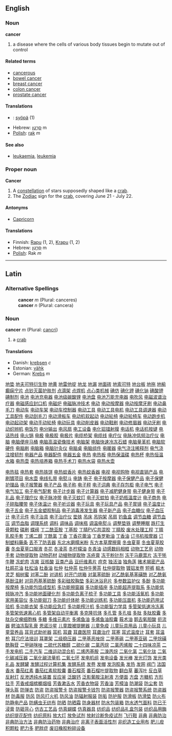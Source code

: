 ==English==
===Noun===
'''cancer'''

# a disease where the cells of various body tissues begin to mutate out of control

====Related terms====
*[[cancerous]]
*[[bowel cancer]]
*[[breast cancer]]
*[[colon cancer]]
*[[prostate cancer]]

====Translations====
*{{fi}}: [[syöpä]] (1)
*Hebrew: [[סרטן|סַרְטַן]] m
*[[Polish]]: [[rak]] ''m''

====See also====
*[[leukaemia]], [[leukemia]]

===Proper noun===
'''Cancer'''

# A [[constellation]] of stars supposedly shaped like a [[crab]].
# The [[Zodiac]] sign for the [[crab]], covering June 21 - July 22.

====Antonyms====
*[[Capricorn]]

====Translations====
*Finnish: [[Rapu]] (1, 2), [[Krapu]] (1, 2)
*Hebrew: [[סרטן|סַרְטַן]] m
*[[Polish]]: Rak ''m''

----

==Latin==
===Alternative Spellings===
:'''cancer''' ''m'' (Plural: canceres)
:'''cancer''' ''n'' (Plural: cancera)

===Noun===
'''cancer''' ''m'' (Plural: [[cancri]])

#a [[crab]]

====Translations====
*Danish: [[krebsen]] ''c''
*Estonian: [[vähk]]
*German: [[Krebs]] ''m''
[http://www.999777888.com/jkcy003/001.htm 地垫]
[http://www.999777888.com/jkcy003/002.htm 地夫可特衍生物]
[http://www.999777888.com/jkcy003/003.htm 地黄]
[http://www.999777888.com/jkcy003/004.htm 地雷他啶]
[http://www.999777888.com/jkcy003/005.htm 地龙]
[http://www.999777888.com/jkcy003/006.htm 地漏]
[http://www.999777888.com/jkcy003/007.htm 地面砖]
[http://www.999777888.com/jkcy003/008.htm 地索可特]
[http://www.999777888.com/jkcy003/009.htm 地台板]
[http://www.999777888.com/jkcy003/010.htm 地拖]
[http://www.999777888.com/jkcy003/011.htm 地榆]
[http://www.999777888.com/jkcy003/012.htm 癫痫宁片]
[http://www.999777888.com/jkcy003/013.htm 点钞灭菌护肤剂]
[http://www.999777888.com/jkcy003/014.htm 点滴架]
[http://www.999777888.com/jkcy003/015.htm 点焊机]
[http://www.999777888.com/jkcy003/016.htm 点心类机械]
[http://www.999777888.com/jkcy003/017.htm 碘仿]
[http://www.999777888.com/jkcy003/018.htm 碘化钾]
[http://www.999777888.com/jkcy003/019.htm 碘化钠]
[http://www.999777888.com/jkcy003/020.htm 碘酸钾]
[http://www.999777888.com/jkcy003/021.htm 碘制剂]
[http://www.999777888.com/jkcy003/022.htm 电池]
[http://www.999777888.com/jkcy003/023.htm 电池充电器]
[http://www.999777888.com/jkcy003/024.htm 电池级碳酸锂]
[http://www.999777888.com/jkcy003/025.htm 电池盘]
[http://www.999777888.com/jkcy003/026.htm 电池万能充电器]
[http://www.999777888.com/jkcy003/027.htm 电吹风]
[http://www.999777888.com/jkcy003/028.htm 电磁波谱治疗器]
[http://www.999777888.com/jkcy003/029.htm 电磁感应封口机]
[http://www.999777888.com/jkcy003/030.htm 电磁炉]
[http://www.999777888.com/jkcy003/031.htm 电磁脉冲技术]
[http://www.999777888.com/jkcy003/032.htm 电动]
[http://www.999777888.com/jkcy003/033.htm 电动按摩器]
[http://www.999777888.com/jkcy003/034.htm 电动按摩牙刷]
[http://www.999777888.com/jkcy003/035.htm 电动鼻毛刀]
[http://www.999777888.com/jkcy003/036.htm 电动车]
[http://www.999777888.com/jkcy003/037.htm 电动车架]
[http://www.999777888.com/jkcy003/038.htm 电动车控制器]
[http://www.999777888.com/jkcy003/039.htm 电动工具]
[http://www.999777888.com/jkcy003/040.htm 电动工具电机]
[http://www.999777888.com/jkcy003/041.htm 电动工具调速器]
[http://www.999777888.com/jkcy003/042.htm 电动工具配件]
[http://www.999777888.com/jkcy003/043.htm 电动刮毛刀]
[http://www.999777888.com/jkcy003/044.htm 电动滑板车]
[http://www.999777888.com/jkcy003/045.htm 电动机软起动]
[http://www.999777888.com/jkcy003/046.htm 电动轮椅]
[http://www.999777888.com/jkcy003/047.htm 电动轮椅车]
[http://www.999777888.com/jkcy003/048.htm 电动跑步机]
[http://www.999777888.com/jkcy003/049.htm 电动起动架]
[http://www.999777888.com/jkcy003/050.htm 电动手动轮椅]
[http://www.999777888.com/jkcy003/051.htm 电动玩具]
[http://www.999777888.com/jkcy003/052.htm 电动削皮器]
[http://www.999777888.com/jkcy003/053.htm 电动鞋刷]
[http://www.999777888.com/jkcy003/054.htm 电动修眉器]
[http://www.999777888.com/jkcy003/055.htm 电动牙刷]
[http://www.999777888.com/jkcy003/056.htm 电动织辫机]
[http://www.999777888.com/jkcy003/057.htm 电饭包]
[http://www.999777888.com/jkcy003/058.htm 电分输出]
[http://www.999777888.com/jkcy003/059.htm 电风扇]
[http://www.999777888.com/jkcy003/060.htm 电工设备]
[http://www.999777888.com/jkcy003/061.htm 电化铝镭射膜]
[http://www.999777888.com/jkcy003/062.htm 电话机]
[http://www.999777888.com/jkcy003/063.htm 电话机按键]
[http://www.999777888.com/jkcy003/064.htm 电话热线]
[http://www.999777888.com/jkcy003/065.htm 电火锅]
[http://www.999777888.com/jkcy003/066.htm 电极]
[http://www.999777888.com/jkcy003/067.htm 电极胶]
[http://www.999777888.com/jkcy003/068.htm 电极片]
[http://www.999777888.com/jkcy003/069.htm 电缆桥架]
[http://www.999777888.com/jkcy003/070.htm 电缆线]
[http://www.999777888.com/jkcy003/071.htm 电疗仪]
[http://www.999777888.com/jkcy003/072.htm 电脉冲低频治疗仪]
[http://www.999777888.com/jkcy003/073.htm 电脑]
[http://www.999777888.com/jkcy003/074.htm 电脑便座马桶]
[http://www.999777888.com/jkcy003/075.htm 电脑高温瓷像技术]
[http://www.999777888.com/jkcy003/076.htm 电脑架]
[http://www.999777888.com/jkcy003/077.htm 电脑快速冷冻石蜡]
[http://www.999777888.com/jkcy003/078.htm 电脑量革机]
[http://www.999777888.com/jkcy003/079.htm 电脑软硬件]
[http://www.999777888.com/jkcy003/080.htm 电脑刷]
[http://www.999777888.com/jkcy003/081.htm 电脑箱]
[http://www.999777888.com/jkcy003/082.htm 电脑针灸仪]
[http://www.999777888.com/jkcy003/083.htm 电脑桌]
[http://www.999777888.com/jkcy003/084.htm 电脑组件]
[http://www.999777888.com/jkcy003/085.htm 电暖器]
[http://www.999777888.com/jkcy003/086.htm 电气浇注稀释剂]
[http://www.999777888.com/jkcy003/087.htm 电气浇注增韧剂]
[http://www.999777888.com/jkcy003/088.htm 电器产品]
[http://www.999777888.com/jkcy003/089.htm 电器配件]
[http://www.999777888.com/jkcy003/090.htm 电器五金]
[http://www.999777888.com/jkcy003/091.htm 电热]
[http://www.999777888.com/jkcy003/092.htm 电热板]
[http://www.999777888.com/jkcy003/093.htm 电热保温碟]
[http://www.999777888.com/jkcy003/094.htm 电热杯]
[http://www.999777888.com/jkcy003/095.htm 电热恒温水箱]
[http://www.999777888.com/jkcy003/096.htm 电热壶]
[http://www.999777888.com/jkcy003/097.htm 电热培养箱]
[http://www.999777888.com/jkcy003/098.htm 电热手术刀]
[http://www.999777888.com/jkcy003/099.htm 电热水袋]
[http://www.999777888.com/jkcy003/100.htm 电热水壶]
<p>[http://www.999777888.com/jkcy003/101.htm 电热毯]
[http://www.999777888.com/jkcy003/102.htm 电热套]
[http://www.999777888.com/jkcy003/103.htm 电热铁饼]
[http://www.999777888.com/jkcy003/104.htm 电热蚊香片]
[http://www.999777888.com/jkcy003/105.htm 电热蚊香器]
[http://www.999777888.com/jkcy003/106.htm 电视]
[http://www.999777888.com/jkcy003/107.htm 电视购物]
[http://www.999777888.com/jkcy003/108.htm 电视直销产品]
[http://www.999777888.com/jkcy003/109.htm 电刷镀项目]
[http://www.999777888.com/jkcy003/110.htm 电水壶]
[http://www.999777888.com/jkcy003/111.htm 电线扎带]
[http://www.999777888.com/jkcy003/112.htm 电熨斗]
[http://www.999777888.com/jkcy003/113.htm 电铸]
[http://www.999777888.com/jkcy003/114.htm 电子]
[http://www.999777888.com/jkcy003/115.htm 电子按摩器]
[http://www.999777888.com/jkcy003/116.htm 电子保健产品]
[http://www.999777888.com/jkcy003/117.htm 电子保健护理品]
[http://www.999777888.com/jkcy003/118.htm 电子报警器]
[http://www.999777888.com/jkcy003/119.htm 电子产品]
[http://www.999777888.com/jkcy003/120.htm 电子称]
[http://www.999777888.com/jkcy003/121.htm 电子秤]
[http://www.999777888.com/jkcy003/122.htm 电子词典]
[http://www.999777888.com/jkcy003/123.htm 电子存包柜]
[http://www.999777888.com/jkcy003/124.htm 电子电气]
[http://www.999777888.com/jkcy003/125.htm 电子电气加工]
[http://www.999777888.com/jkcy003/126.htm 电子电气配套]
[http://www.999777888.com/jkcy003/127.htm 电子计步器]
[http://www.999777888.com/jkcy003/128.htm 电子计算器]
[http://www.999777888.com/jkcy003/129.htm 电子减肥健身带]
[http://www.999777888.com/jkcy003/130.htm 电子健身带]
[http://www.999777888.com/jkcy003/131.htm 电子礼品]
[http://www.999777888.com/jkcy003/132.htm 电子理疗仪]
[http://www.999777888.com/jkcy003/133.htm 电子脉冲带]
[http://www.999777888.com/jkcy003/134.htm 电子灭蚊灯]
[http://www.999777888.com/jkcy003/135.htm 电子灭蚊拍]
[http://www.999777888.com/jkcy003/136.htm 电子奶瓶温度计]
[http://www.999777888.com/jkcy003/137.htm 电子商务]
[http://www.999777888.com/jkcy003/138.htm 电子碎脂腰带]
[http://www.999777888.com/jkcy003/139.htm 电子体温计]
[http://www.999777888.com/jkcy003/140.htm 电子听诊器]
[http://www.999777888.com/jkcy003/141.htm 电子玩具]
[http://www.999777888.com/jkcy003/142.htm 电子玩具产品]
[http://www.999777888.com/jkcy003/143.htm 电子胃镜]
[http://www.999777888.com/jkcy003/144.htm 电子温度计]
[http://www.999777888.com/jkcy003/145.htm 电子五金]
[http://www.999777888.com/jkcy003/146.htm 电子五金塑胶制品]
[http://www.999777888.com/jkcy003/147.htm 电子消毒液发生器]
[http://www.999777888.com/jkcy003/148.htm 电子新产品]
[http://www.999777888.com/jkcy003/149.htm 电子血糖仪]
[http://www.999777888.com/jkcy003/150.htm 电子血压计]
[http://www.999777888.com/jkcy003/151.htm 电子元件]
[http://www.999777888.com/jkcy003/152.htm 电子治具]
[http://www.999777888.com/jkcy003/153.htm 电子治疗仪]
[http://www.999777888.com/jkcy003/154.htm 垫铁]
[http://www.999777888.com/jkcy003/155.htm 吊床]
[http://www.999777888.com/jkcy003/156.htm 吊钩架]
[http://www.999777888.com/jkcy003/157.htm 吊扇]
[http://www.999777888.com/jkcy003/158.htm 钓鱼盒]
[http://www.999777888.com/jkcy003/159.htm 调节血糖]
[http://www.999777888.com/jkcy003/160.htm 调节血压]
[http://www.999777888.com/jkcy003/161.htm 调节血脂]
[http://www.999777888.com/jkcy003/162.htm 调理系统]
[http://www.999777888.com/jkcy003/163.htm 调料]
[http://www.999777888.com/jkcy003/164.htm 调味品]
[http://www.999777888.com/jkcy003/165.htm 调味瓶]
[http://www.999777888.com/jkcy003/166.htm 调温电熨斗]
[http://www.999777888.com/jkcy003/167.htm 调整垫铁]
[http://www.999777888.com/jkcy003/168.htm 调整睡眠]
[http://www.999777888.com/jkcy003/169.htm 跌打生骨颗粒]
[http://www.999777888.com/jkcy003/170.htm 碟刷]
[http://www.999777888.com/jkcy003/171.htm 蝶阀]
[http://www.999777888.com/jkcy003/172.htm 丁二酰亚胺]
[http://www.999777888.com/jkcy003/173.htm 丁基胶]
[http://www.999777888.com/jkcy003/174.htm 丁腈PVC共混胶]
[http://www.999777888.com/jkcy003/175.htm 丁腈胶]
[http://www.999777888.com/jkcy003/176.htm 废水处理工程]
[http://www.999777888.com/jkcy003/177.htm 丁腈乳胶手套]
[http://www.999777888.com/jkcy003/178.htm 丁烯二醇]
[http://www.999777888.com/jkcy003/179.htm 丁酰氯]
[http://www.999777888.com/jkcy003/180.htm 丁香]
[http://www.999777888.com/jkcy003/181.htm 丁香花蕾油]
[http://www.999777888.com/jkcy003/182.htm 丁香罗勒油]
[http://www.999777888.com/jkcy003/183.htm 丁香油]
[http://www.999777888.com/jkcy003/184.htm 订书机按摩器]
[http://www.999777888.com/jkcy003/185.htm 订制塑料藤条]
[http://www.999777888.com/jkcy003/186.htm 丢不了防丢器]
[http://www.999777888.com/jkcy003/187.htm 东北水磨糯米粉]
[http://www.999777888.com/jkcy003/188.htm 东方本草摩擦膏]
[http://www.999777888.com/jkcy003/189.htm 冬虫夏草]
[http://www.999777888.com/jkcy003/190.htm 冬虫夏草胶囊]
[http://www.999777888.com/jkcy003/191.htm 冬虫夏草口服液]
[http://www.999777888.com/jkcy003/192.htm 冬花]
[http://www.999777888.com/jkcy003/193.htm 冬凌茶]
[http://www.999777888.com/jkcy003/194.htm 冬柠檬油]
[http://www.999777888.com/jkcy003/195.htm 冬青油]
[http://www.999777888.com/jkcy003/196.htm 动感数码相框]
[http://www.999777888.com/jkcy003/197.htm 动物工艺皂]
[http://www.999777888.com/jkcy003/198.htm 动物手套]
[http://www.999777888.com/jkcy003/199.htm 动物提取物]
[http://www.999777888.com/jkcy003/200.htm 动物药材]
[http://www.999777888.com/jkcy003/201.htm 动植物提取物]
[http://www.999777888.com/jkcy003/202.htm 冻疮膏]
[http://www.999777888.com/jkcy003/203.htm 冻干粉针剂]
[http://www.999777888.com/jkcy003/204.htm 冻干马鹿茸片]
[http://www.999777888.com/jkcy003/205.htm 冻干牦牛鞭]
[http://www.999777888.com/jkcy003/206.htm 冻蛇肉]
[http://www.999777888.com/jkcy003/207.htm 冻爽]
[http://www.999777888.com/jkcy003/208.htm 豆核酸]
[http://www.999777888.com/jkcy003/209.htm 豆类产品]
[http://www.999777888.com/jkcy003/210.htm 豆纤维素片]
[http://www.999777888.com/jkcy003/211.htm 痘克]
[http://www.999777888.com/jkcy003/212.htm 独活油]
[http://www.999777888.com/jkcy003/213.htm 独角莲]
[http://www.999777888.com/jkcy003/214.htm 赌术揭密产品]
[http://www.999777888.com/jkcy003/215.htm 杜鹃花油]
[http://www.999777888.com/jkcy003/216.htm 杜松油]
[http://www.999777888.com/jkcy003/217.htm 杜香油]
[http://www.999777888.com/jkcy003/218.htm 杜仲]
[http://www.999777888.com/jkcy003/219.htm 杜仲茶]
[http://www.999777888.com/jkcy003/220.htm 杜仲牛蒡茶]
[http://www.999777888.com/jkcy003/221.htm 杜仲提取物]
[http://www.999777888.com/jkcy003/222.htm 镀铝发卷]
[http://www.999777888.com/jkcy003/223.htm 短裤]
[http://www.999777888.com/jkcy003/224.htm 椴木灵芝]
[http://www.999777888.com/jkcy003/225.htm 椴树蜜]
[http://www.999777888.com/jkcy003/226.htm 对苯二酚]
[http://www.999777888.com/jkcy003/227.htm 对讲机]
[http://www.999777888.com/jkcy003/228.htm 对开门烘箱]
[http://www.999777888.com/jkcy003/229.htm 对氯苯硫酚]
[http://www.999777888.com/jkcy003/230.htm 对乙酰氨基苯磺酰]
[http://www.999777888.com/jkcy003/231.htm 对乙酰氨基酚注射]
[http://www.999777888.com/jkcy003/232.htm 对异丙基苯硫酚]
[http://www.999777888.com/jkcy003/233.htm 多彩硅胶胸垫]
[http://www.999777888.com/jkcy003/234.htm 多彩沐浴皂片]
[http://www.999777888.com/jkcy003/235.htm 多参数监护仪]
[http://www.999777888.com/jkcy003/236.htm 多酚]
[http://www.999777888.com/jkcy003/237.htm 多功能按摩椅]
[http://www.999777888.com/jkcy003/238.htm 多功能包馅成型机]
[http://www.999777888.com/jkcy003/239.htm 多功能擦窗器]
[http://www.999777888.com/jkcy003/240.htm 多功能插座]
[http://www.999777888.com/jkcy003/241.htm 多功能超声提取系]
[http://www.999777888.com/jkcy003/242.htm 多功能低频脉冲汽]
[http://www.999777888.com/jkcy003/243.htm 多功能地面硬化剂]
[http://www.999777888.com/jkcy003/244.htm 多功能负离子梳子]
[http://www.999777888.com/jkcy003/245.htm 多功能工具]
[http://www.999777888.com/jkcy003/246.htm 多功能活氧机]
[http://www.999777888.com/jkcy003/247.htm 多功能家用美容仪]
[http://www.999777888.com/jkcy003/248.htm 多功能钳刀]
[http://www.999777888.com/jkcy003/249.htm 多功能纤体舱]
[http://www.999777888.com/jkcy003/250.htm 多功能训练机]
[http://www.999777888.com/jkcy003/251.htm 多功能压面机]
[http://www.999777888.com/jkcy003/252.htm 多功能药用试验机]
[http://www.999777888.com/jkcy003/25ā3.htm 多功能衣架]
[http://www.999777888.com/jkcy003/254.htm 多功能应急灯]
[http://www.999777888.com/jkcy003/255.htm 多功能榨汁机]
[http://www.999777888.com/jkcy003/256.htm 多功能智力学具]
[http://www.999777888.com/jkcy003/257.htm 多管架低速冷冻离]
[http://www.999777888.com/jkcy003/258.htm 多管架低速离心机]
[http://www.999777888.com/jkcy003/259.htm 多管架自动平衡离]
[http://www.999777888.com/jkcy003/260.htm 多克隆抗体]
[http://www.999777888.com/jkcy003/261.htm 多孔管]
[http://www.999777888.com/jkcy003/262.htm 多孔咀]
[http://www.999777888.com/jkcy003/263.htm 多肽]
[http://www.999777888.com/jkcy003/264.htm 多肽胶囊]
[http://www.999777888.com/jkcy003/265.htm 多肽杂交瘤细胞株]
[http://www.999777888.com/jkcy003/266.htm 多糖]
[http://www.999777888.com/jkcy003/267.htm 多维元素片]
[http://www.999777888.com/jkcy003/268.htm 多烯鱼油]
[http://www.999777888.com/jkcy003/269.htm 多烯鱼油胶囊]
[http://www.999777888.com/jkcy003/270.htm 莪术油]
[http://www.999777888.com/jkcy003/271.htm 鹅去氧胆酸]
[http://www.999777888.com/jkcy003/272.htm 扼流器]
[http://www.999777888.com/jkcy003/273.htm 鳄油冻裂乳膏]
[http://www.999777888.com/jkcy003/274.htm 恩诺沙星]
[http://www.999777888.com/jkcy003/275.htm 儿童蹬被提醒器]
[http://www.999777888.com/jkcy003/276.htm 儿童免疫]
[http://www.999777888.com/jkcy003/277.htm 儿童玩具用品]
[http://www.999777888.com/jkcy003/278.htm 儿童小玩具]
[http://www.999777888.com/jkcy003/279.htm 儿童营养品]
[http://www.999777888.com/jkcy003/280.htm 耳背式助听器]
[http://www.999777888.com/jkcy003/281.htm 耳机]
[http://www.999777888.com/jkcy003/282.htm 耳聋]
[http://www.999777888.com/jkcy003/283.htm 耳聋医院]
[http://www.999777888.com/jkcy003/284.htm 耳聋治疗]
[http://www.999777888.com/jkcy003/285.htm 耳塞]
[http://www.999777888.com/jkcy003/286.htm 耳式温度计]
[http://www.999777888.com/jkcy003/287.htm 耳套]
[http://www.999777888.com/jkcy003/288.htm 耳温枪]
[http://www.999777888.com/jkcy003/289.htm 耳穴疗法培训]
[http://www.999777888.com/jkcy003/290.htm 耳罩架]
[http://www.999777888.com/jkcy003/291.htm 二级稳压器]
[http://www.999777888.com/jkcy003/292.htm 二甲基恶唑烷]
[http://www.999777888.com/jkcy003/293.htm 二甲基砜]
[http://www.999777888.com/jkcy003/294.htm 二甲基亚砜]
[http://www.999777888.com/jkcy003/295.htm 二甲烷磺酰胸苷]
[http://www.999777888.com/jkcy003/296.htm 二甲硝咪唑]
[http://www.999777888.com/jkcy003/297.htm 二硫代苏糖醇]
[http://www.999777888.com/jkcy003/298.htm 二硫化碳]
[http://www.999777888.com/jkcy003/299.htm 二氯丙烷]
[http://www.999777888.com/jkcy003/300.htm 二氯丙烯胺]
[http://www.999777888.com/jkcy003/301.htm 二十四味凉茶]
[http://www.999777888.com/jkcy003/302.htm 二手发电机]
[http://www.999777888.com/jkcy003/303.htm 二手汽车]
[http://www.999777888.com/jkcy003/304.htm 二维运动混合机]
[http://www.999777888.com/jkcy003/305.htm 二烯丙基胺]
[http://www.999777888.com/jkcy003/306.htm 二溴丙烷]
[http://www.999777888.com/jkcy003/307.htm 二氧化氯]
[http://www.999777888.com/jkcy003/308.htm 二氧化钛]
[http://www.999777888.com/jkcy003/309.htm 二氧化碳减压器]
[http://www.999777888.com/jkcy003/310.htm 二氧化碳流量机]
[http://www.999777888.com/jkcy003/311.htm 二氧七环]
[http://www.999777888.com/jkcy003/312.htm 发电机组]
[http://www.999777888.com/jkcy003/313.htm 发电设备]
[http://www.999777888.com/jkcy003/314.htm 发光棒]
[http://www.999777888.com/jkcy003/315.htm 发光灯饰]
[http://www.999777888.com/jkcy003/316.htm 发光类礼品]
[http://www.999777888.com/jkcy003/317.htm 发酵罐]
[http://www.999777888.com/jkcy003/318.htm 发酵过程计算机集]
[http://www.999777888.com/jkcy003/319.htm 发酵系统]
[http://www.999777888.com/jkcy003/320.htm 发卷]
[http://www.999777888.com/jkcy003/321.htm 发帽]
[http://www.999777888.com/jkcy003/322.htm 发泡胶条]
[http://www.999777888.com/jkcy003/323.htm 发热]
[http://www.999777888.com/jkcy003/324.htm 发网]
[http://www.999777888.com/jkcy003/325.htm 阀门]
[http://www.999777888.com/jkcy003/326.htm 法国香水]
[http://www.999777888.com/jkcy003/327.htm 番茄红素]
[http://www.999777888.com/jkcy003/328.htm 番茄红素软胶囊]
[http://www.999777888.com/jkcy003/329.htm 番石榴茶]
[http://www.999777888.com/jkcy003/330.htm 番石榴叶提取物]
[http://www.999777888.com/jkcy003/331.htm 翻白草]
[http://www.999777888.com/jkcy003/332.htm 蕃泻叶]
[http://www.999777888.com/jkcy003/333.htm 反白草]
[http://www.999777888.com/jkcy003/334.htm 反射灯]
[http://www.999777888.com/jkcy003/335.htm 反渗透纯水装置]
[http://www.999777888.com/jkcy003/336.htm 反应釜]
[http://www.999777888.com/jkcy003/337.htm 泛酸钙]
[http://www.999777888.com/jkcy003/338.htm 泛影葡胺注射液]
[http://www.999777888.com/jkcy003/339.htm 方便面]
[http://www.999777888.com/jkcy003/340.htm 方盘]
[http://www.999777888.com/jkcy003/341.htm 方糖机]
[http://www.999777888.com/jkcy003/342.htm 方形拉手]
[http://www.999777888.com/jkcy003/343.htm 芳香戒烟槟榔烟咀]
[http://www.999777888.com/jkcy003/344.htm 芳香漱舌水]
[http://www.999777888.com/jkcy003/345.htm 芳香衣物袋]
[http://www.999777888.com/jkcy003/346.htm 芳香油]
[http://www.999777888.com/jkcy003/347.htm 芳樟油]
[http://www.999777888.com/jkcy003/348.htm 防潮袋]
[http://www.999777888.com/jkcy003/349.htm 防尘套]
[http://www.999777888.com/jkcy003/350.htm 防弹头盔]
[http://www.999777888.com/jkcy003/351.htm 防弹衣]
[http://www.999777888.com/jkcy003/352.htm 防盗]
[http://www.999777888.com/jkcy003/353.htm 防盗报警卡]
[http://www.999777888.com/jkcy003/354.htm 防盗报警卡钱包]
[http://www.999777888.com/jkcy003/355.htm 防盗报警器]
[http://www.999777888.com/jkcy003/356.htm 防盗报警系统]
[http://www.999777888.com/jkcy003/357.htm 防盗器材]
[http://www.999777888.com/jkcy003/358.htm 防毒服]
[http://www.999777888.com/jkcy003/359.htm 防风]
[http://www.999777888.com/jkcy003/360.htm 防风打火机]
[http://www.999777888.com/jkcy003/361.htm 防风油]
[http://www.999777888.com/jkcy003/362.htm 防辐射服装]
[http://www.999777888.com/jkcy003/363.htm 防垢]
[http://www.999777888.com/jkcy003/364.htm 防护服]
[http://www.999777888.com/jkcy003/365.htm 防滑板]
[http://www.999777888.com/jkcy003/366.htm 防滑垫]
[http://www.999777888.com/jkcy003/367.htm 防火布]
[http://www.999777888.com/jkcy003/368.htm 防静电产品]
[http://www.999777888.com/jkcy003/369.htm 防螨虫无纺布]
[http://www.999777888.com/jkcy003/370.htm 防晒]
[http://www.999777888.com/jkcy003/371.htm 防晒霜]
[http://www.999777888.com/jkcy003/372.htm 防身器材]
[http://www.999777888.com/jkcy003/373.htm 防水包装箱]
[http://www.999777888.com/jkcy003/374.htm 防水透气面料]
[http://www.999777888.com/jkcy003/375.htm 防已干浸膏]
[http://www.999777888.com/jkcy003/376.htm 防砸背心]
[http://www.999777888.com/jkcy003/377.htm 仿古工艺品]
[http://www.999777888.com/jkcy003/378.htm 仿真蝴蝶]
[http://www.999777888.com/jkcy003/379.htm 仿真器具]
[http://www.999777888.com/jkcy003/380.htm 纺织品]
[http://www.999777888.com/jkcy003/381.htm 纺织品礼盒包装]
[http://www.999777888.com/jkcy003/382.htm 纺织品用酶]
[http://www.999777888.com/jkcy003/383.htm 纺织提花配件]
[http://www.999777888.com/jkcy003/384.htm 纺织原料]
[http://www.999777888.com/jkcy003/385.htm 放大灯]
[http://www.999777888.com/jkcy003/386.htm 放免试剂]
[http://www.999777888.com/jkcy003/387.htm 放射诊断免疫试剂]
[http://www.999777888.com/jkcy003/388.htm 飞行鞋]
[http://www.999777888.com/jkcy003/389.htm 非典]
[http://www.999777888.com/jkcy003/390.htm 非典防治]
[http://www.999777888.com/jkcy003/391.htm 非典防治方法]
[http://www.999777888.com/jkcy003/392.htm 非典防治药物]
[http://www.999777888.com/jkcy003/393.htm 非典治疗]
[http://www.999777888.com/jkcy003/394.htm 非离子表面活性剂]
[http://www.999777888.com/jkcy003/395.htm 非织造工业用布]
[http://www.999777888.com/jkcy003/396.htm 肥儿疳积颗粒]
[http://www.999777888.com/jkcy003/397.htm 肥力多]
[http://www.999777888.com/jkcy003/398.htm 肥胖症]
[http://www.999777888.com/jkcy003/399.htm 废旧橡胶粉碎设备]